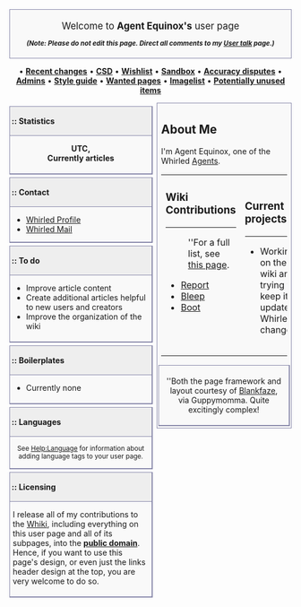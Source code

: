 <div style="background-color: #f9f9f9; border: 1px solid #88a; padding: 5px;">
<center><big>Welcome to '''Agent Equinox's''' user page</big></center>
<center><small>'''''(Note: Please do not edit this page. Direct all comments to my [[User talk:Equinox|User talk]] page.)'''''</small></center></div>
<center>• '''[[Special:Recentchanges|Recent changes]]''' • '''[[:Category:Candidates_for_speedy_deletion|CSD]]''' • '''[[Whirled:Wishlist|Wishlist]]''' •  '''[[Sandbox]]''' • '''[[:Category:Accuracy disputes|Accuracy disputes]]''' • '''[[Whirled:List of administrators|Admins]]''' • '''[[Whirled:Style guide|Style guide]]''' • '''[[Special:Wantedpages|Wanted pages]]''' • '''[[Special:Imagelist|Imagelist]]''' • '''[[:Category:Potentially unused items|Potentially unused items]]'''</center>

<div style="float: left; margin-top: 0; background-color: transparent; border: 1px solid transparent; padding: 10px; padding-left: 4px; width: 246px; clear: both;">

<div style="margin-left: -5px; margin-bottom: 5px; margin-top: -5px; margin-right: -5px; padding: 5px; padding-top: 0; background: #f9f9f9; border: 1px solid #88a; border-right-width:2px; border-bottom-width:2px;">
<div style="width: 101.5%; margin-top: -1px; margin-left: -6px; padding: 3px; margin-bottom: 2px; background: #eee; border: 1px solid #88a;">''':: Statistics'''</div>
<center>'''{{CURRENTTIME}} UTC, {{CURRENTDAY}} {{CURRENTMONTHNAME}} {{CURRENTYEAR}}'''<br>'''Currently {{NUMBEROFARTICLES}} articles'''</center></div>

<div style="margin-left: -5px; margin-bottom: 5px; margin-top: 5px; margin-right: -5px; padding: 5px; padding-top: 0; padding-bottom: 0; background: #f9f9f9; border: 1px solid #88a; border-right-width:2px; border-bottom-width:2px;">
<div style="width: 101.5%; margin-top: -1px; margin-left: -6px; padding: 3px; background: #eee; border: 1px solid #88a;">''':: Contact'''</div>
* [http://www.whirled.com/#people-16444 Whirled Profile]
* [http://www.whirled.com/#mail-w_m_16444 Whirled Mail]</div>

<div style="margin-left: -5px; margin-right: -5px; margin-top: 5px; margin-bottom: 5px; padding: 5px; padding-top: 0; background: #f9f9f9; border: 1px solid #88a; border-right-width:2px; border-bottom-width:2px;">
<div style="width: 101.5%; margin-top: -1px; margin-left: -6px; padding: 3px; background: #eee; border: 1px solid #88a;">''':: To do'''</div>
* Improve article content
* Create additional articles helpful to new users and creators
* Improve the organization of the wiki
</div>

<div style="margin-left: -5px; margin-right: -5px; margin-top: 5px; margin-bottom: 5px; padding: 5px; padding-top: 0; background: #f9f9f9; border: 1px solid #88a; border-right-width:2px; border-bottom-width:2px;">
<div style="width: 101.5%; margin-top: -1px; margin-left: -6px; padding: 3px; background: #eee; border: 1px solid #88a;">''':: Boilerplates'''</div>
*Currently none
</div>

<div style="margin-left: -5px; margin-bottom: 5px; margin-top: 5px; margin-right: -5px; padding: 5px; padding-top: 0; padding-bottom: 0; background: #f9f9f9; border: 1px solid #88a; border-right-width:2px; border-bottom-width:2px;">
<div style="width: 101.5%; margin-top: -1px; margin-left: -6px; padding: 3px; background: #eee; border: 1px solid #88a;">''':: Languages'''</div>
{{user en}}
<center><small> See [[Help:Language]] for information about adding language tags to your user page.</small></center></div>

<div style="margin-left: -5px; margin-right: -5px; margin-bottom: -4px; margin-top: 5px; padding: 5px; padding-top: 0; background: #f9f9f9; border: 1px solid #88a; border-right-width:2px; border-bottom-width:2px;">
<div style="width: 101.5%; margin-top: -1px; margin-left: -6px; padding: 3px; background: #eee; border: 1px solid #88a;">''':: Licensing'''</div>
I release all of my contributions to the [[Whirled:About|Whiki]], including everything on this user page and all of its subpages, into the '''[[Wikipedia:public domain|public domain]]'''.  Hence, if you want to use this page's design, or even just the links header design at the top, you are very welcome to do so.</div></div>

<div style="background-color: #f9f9f9; border: 1px solid #88a; padding: 7px; padding-top: 5px; margin-top: 6px; margin-left: 263px;">

==About Me==

I'm Agent Equinox, one of the Whirled [[Agent|Agents]].

{| style="background-color:#F9F9F9"
|width=50%|<h3>Wiki Contributions</h3>
----

:''For a full list, see [[Special:Contributions/Equinox|this page]].
* [[Report]]
* [[Bleep]]
* [[Boot]]
<br><br>
|valign=top|

<h3>Current projects</h3>
----

*Working on the wiki and trying to keep it updated Whirled changes
|}

<div style="margin-left: -5px; margin-bottom: -4px; margin-top: 5px; margin-right: -5px; padding: 10px; padding-top: 5px; padding-bottom: 5px; background: #f9f9f9; border: 1px solid #8888aa; border-right-width:2px; border-bottom-width:2px; text-align: center;">''Both the page framework and layout courtesy of [[Wikipedia:User:Blankfaze|Blankfaze]], via Guppymomma. Quite excitingly complex!</div></div>